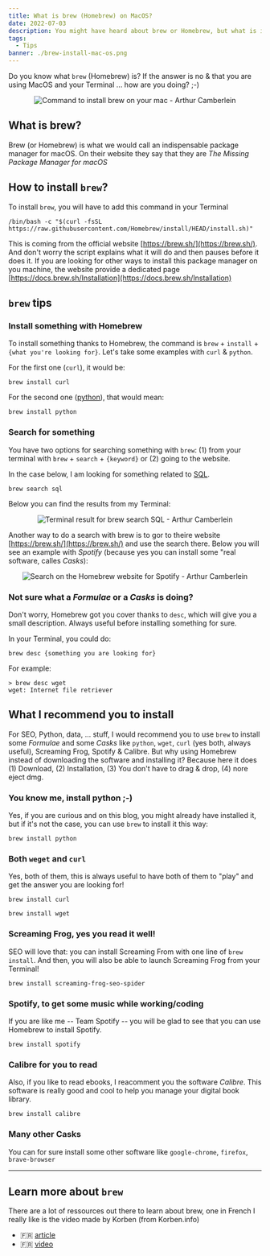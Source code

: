 ```yaml
---
title: What is brew (Homebrew) on MacOS?
date: 2022-07-03
description: You might have heard about brew or Homebrew, but what is it? Let's dicover together and find some useful way to use this package manager!
tags:
  - Tips
banner: ./brew-install-mac-os.png
---
```


Do you know what `brew` (Homebrew) is? If the answer is no & that you are using MacOS and your Terminal ... how are you doing? ;-)

<p align="center">
  <img src="./brew-install-mac-os.png" alt="Command to install brew on your mac - Arthur Camberlein" title="Terminal from MacOS with brew command" />
</p>


## What is brew?

Brew (or Homebrew) is what we would call an indispensable package manager for macOS. On their website they say that they are _The Missing Package Manager for macOS_

## How to install `brew`?

To install `brew`, you will have to add this command in your Terminal

```
/bin/bash -c "$(curl -fsSL https://raw.githubusercontent.com/Homebrew/install/HEAD/install.sh)"
```

This is coming from the official website [https://brew.sh/](https://brew.sh/). And don't worry the script explains what it will do and then pauses before it does it. If you are looking for other ways to install this package manager on you machine, the website provide a dedicated page [https://docs.brew.sh/Installation](https://docs.brew.sh/Installation)

## `brew` tips

### Install something with Homebrew

To install something thanks to Homebrew, the command is `brew` + `install` + `{what you're looking for}`. Let's take some examples with `curl` & `python`.

For the first one (`curl`), it would be:
```
brew install curl
```

For the second one ([python](/tags/python)), that would mean:

```
brew install python
```

### Search for something

You have two options for searching something with `brew`: (1) from your terminal with `brew` + `search` + `{keyword}` or (2) going to the website.

In the case below, I am looking for something related to [SQL](/tags/sql).
```
brew search sql
```

Below you can find the results from my Terminal:

<p align="center">
  <img src="./zsh-brew-search-terminal-macos.png" alt="Terminal result for brew search SQL - Arthur Camberlein" title="brew search SQL from the Terminal" />
</p>


Another way to do a search with brew is to gor to theire website [https://brew.sh/](https://brew.sh/) and use the search there. Below you will see an example with _Spotify_ (because yes you can install some "real software, calles _Casks_):

<p align="center">
  <img src="./brew-mac-os/search-homebrew-search-website.png" alt="Search on the Homebrew website for Spotify - Arthur Camberlein" title="Search on the website for Spotify" />
</p>

### Not sure what a _Formulae_ or a _Casks_ is doing?

Don't worry, Homebrew got you cover thanks to `desc`, which will give you a small description. Always useful before installing something for sure.

In your Terminal, you could do:
```
brew desc {something you are looking for}
```

For example:

```
> brew desc wget
wget: Internet file retriever
```

## What I recommend you to install

For SEO, Python, data, ... stuff, I would recommend you to use `brew` to install some _Formulae_ and some _Casks_ like `python`, `wget`, `curl` (yes both, always useful), Screaming Frog, Spotify & Calibre. But why using Homebrew instead of downloading the software and installing it? Because here it does (1) Download, (2) Installation, (3) You don't have to drag & drop, (4) nore eject dmg.

### You know me, install python ;-)

Yes, if you are curious and on this blog, you might already have installed it, but if it's not the case, you can use `brew` to install it this way:

```
brew install python
```

### Both `weget` and `curl`

Yes, both of them, this is always useful to have both of them to "play" and get the answer you are looking for!

```
brew install curl
```

```
brew install wget
```

### Screaming Frog, yes you read it well!

SEO will love that: you can install Screaming From with one line of `brew install`. And then, you will also be able to launch Screaming Frog from your Terminal!

```
brew install screaming-frog-seo-spider
```

### Spotify, to get some music while working/coding

If you are like me -- Team Spotify -- you will be glad to see that you can use Homebrew to install Spotify.

```
brew install spotify
```

### Calibre for you to read

Also, if you like to read ebooks, I reacomment you the software _Calibre_. This software is really good and cool to help you manage your digital book library.

```
brew install calibre
```

### Many other Casks

You can for sure install some other software like `google-chrome`, `firefox`, `brave-browser`

---

## Learn more about `brew`

There are a lot of ressources out there to learn about brew, one in French I really like is the video made by Korben (from Korben.info)
- 🇫🇷 [article](https://korben.info/comment-utiliser-brew.html)
- 🇫🇷 [video](https://www.youtube.com/watch?v=gjtzeC0UINQ)